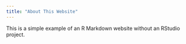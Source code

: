 ```yaml
---
title: "About This Website"
---
```


This is a simple example of an R Markdown website without an RStudio project.
